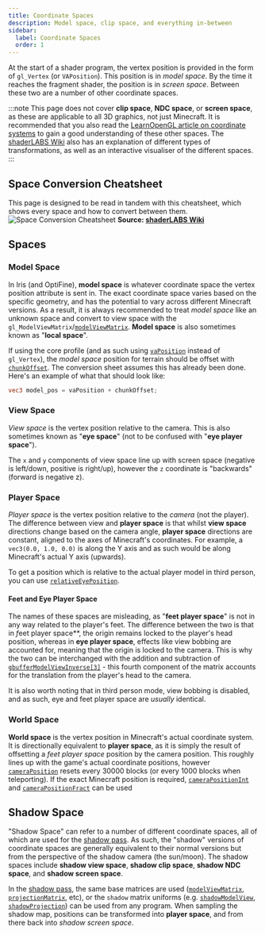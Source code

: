 ```yaml
---
title: Coordinate Spaces
description: Model space, clip space, and everything in-between
sidebar:
  label: Coordinate Spaces
  order: 1
---
```


At the start of a shader program, the vertex position is provided in the form of `gl_Vertex` (or `VAPosition`). This position is in *model space*. By the time it reaches the fragment shader, the position is in *screen space*. Between these two are a number of other coordinate spaces.

:::note
This page does not cover **clip space**, **NDC space**, or **screen space**, as these are applicable to all 3D graphics, not just Minecraft. It is recommended that you also read the [LearnOpenGL article on coordinate systems](https://learnopengl.com/Getting-started/Coordinate-Systems) to gain a good understanding of these other spaces. The [shaderLABS Wiki](https://shaderlabs.org/wiki/Coordinate_Spaces) also has an explanation of different types of transformations, as well as an interactive visualiser of the different spaces.
:::

## Space Conversion Cheatsheet
This page is designed to be read in tandem with this cheatsheet, which shows every space and how to convert between them.
![Space Conversion Cheatsheet](../../../../assets/coordinate_spaces/spaces.webp)
**Source: [shaderLABS Wiki](https://shaderlabs.org/wiki/Coordinate_Spaces)**

## Spaces

### Model Space
In Iris (and OptiFine), **model space** is whatever coordinate space the vertex position attribute is sent in. The exact coordinate space varies based on the specific geometry, and has the potential to vary across different Minecraft versions. As a result, it is always recommended to treat *model space* like an unknown space and convert to view space with the `gl_ModelViewMatrix`/[`modelViewMatrix`](/current/reference/uniforms/matrices#modelviewmatrix). **Model space** is also sometimes known as "**local space**".


If using the core profile (and as such using [`vaPosition`](/current/reference/attributes/vaposition) instead of `gl_Vertex`), the *model space* position for terrain should be offset with [`chunkOffset`](/current/reference/uniforms/rendering#chunkoffset). The conversion sheet assumes this has already been done. Here's an example of what that should look like:
```glsl
vec3 model_pos = vaPosition + chunkOffset;
```

### View Space
*View space* is the vertex position relative to the camera. This is also sometimes known as "**eye space**" (not to be confused with "**eye player space**").

The `x` and `y` components of view space line up with screen space (negative is left/down, positive is right/up), however the `z` coordinate is "backwards" (forward is negative z).

### Player Space
*Player space* is the vertex position relative to the *camera* (not the player). The difference between view and **player space** is that whilst **view space** directions change based on the camera angle, **player space** directions are constant, aligned to the axes of Minecraft's coordinates. For example, a `vec3(0.0, 1.0, 0.0)` is along the Y axis and as such would be along Minecraft's actual Y axis (upwards).

To get a position which is relative to the actual player model in third person, you can use [`relativeEyePosition`](/current/reference/uniforms/camera#relativeeyeposition).

#### Feet and Eye Player Space
The names of these spaces are misleading, as "**feet player space**" is not in any way related to the player's feet. The difference between the two is that in *f*eet player space**, the origin remains locked to the player's head position, whereas in **eye player space**, effects like view bobbing are accounted for, meaning that the origin is locked to the camera. This is why the two can be interchanged with the addition and subtraction of [`gbufferModelViewInverse[3]`](/current/reference/uniforms/matrices#gbuffermodelviewinverse) - this fourth component of the matrix accounts for the translation from the player's head to the camera.

It is also worth noting that in third person mode, view bobbing is disabled, and as such, eye and feet player space are *usually* identical.

### World Space
**World space** is the vertex position in Minecraft's actual coordinate system. It is directionally equivalent to **player space**, as it is simply the result of offsetting a *feet player space* position by the camera position. This roughly lines up with the game's actual coordinate positions, however [`cameraPosition`](/current/reference/uniforms/camera#cameraposition) resets every 30000 blocks (or every 1000 blocks when teleporting). If the exact Minecraft position is required, [`cameraPositionInt`](/current/reference/uniforms/camera#camerapositionint) and [`cameraPositionFract`](/current/reference/uniforms/camera#camerapositionfract) can be used

## Shadow Space
"Shadow Space" can refer to a number of different coordinate spaces, all of which are used for the [shadow pass](/current/reference/programs/shadow). As such, the "shadow" versions of coordinate spaces are generally equivalent to their normal versions but from the perspective of the shadow camera (the sun/moon). The shadow spaces include **shadow view space**, **shadow clip space**, **shadow NDC space**, and **shadow screen space**.

In the [shadow pass](/current/reference/programs/shadow), the same base matrices are used ([`modelViewMatrix`](/current/reference/uniforms/matrices#modelviewmatrix), [`projectionMatrix`](/current/reference/uniforms/matrices#projectionmatrix), etc), or the `shadow` matrix uniforms (e.g. [`shadowModelView`](/current/reference/uniforms/matrices#shadowmodelview), [`shadowProjection`](/current/reference/uniforms/matrices#shadowprojection)) can be used from any program. When sampling the shadow map, positions can be transformed into **player space**, and from there back into *shadow screen space*.